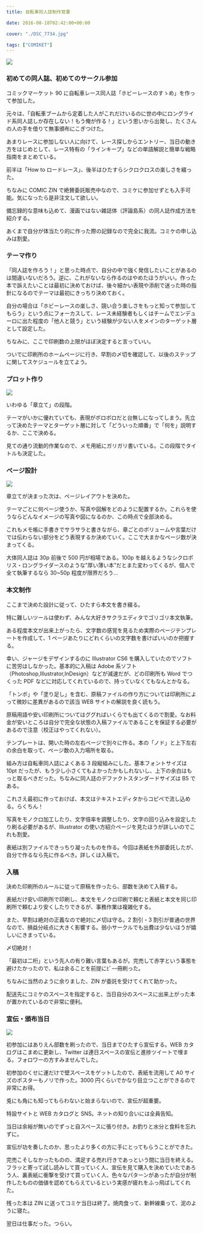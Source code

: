 ---
title: 自転車同人誌制作覚書

date: 2016-08-18T02:42:00+00:00

cover: "./DSC_7734.jpg"

tags: ["COMIKET"]
---

![ ](./DSC_7734.jpg)

<h3 style="clear: both; text-align: left;">
  初めての同人誌、初めてのサークル参加
</h3>

コミックマーケット 90 に自転車レース同人誌「ホビーレースのすゝめ」を作って参加した。

元々は、「自転車ブームから定着した人がこれだけいるのに世の中にロングライド系同人誌しか存在しない！もう俺が作る！」という思いから出発し、たくさんの人の手を借りて無事頒布にこぎつけた。

あまりレースに参加しない人に向けて、レース探しからエントリー、当日の動き方をはじめとして、レース特有の「ラインキープ」などの単語解説と簡単な戦略指南をまとめている。

前半は「How to ロードレース」、後半はひたすらシクロクロスの楽しさを綴った。

ちなみに COMIC ZIN で絶賛委託販売中なので、コミケに参加せずとも入手可能。気になったら是非注文して欲しい。

<LinkCard url="http://shop.comiczin.jp/products/detail.php?product_id=28903" />

備忘録的な意味も込めて、漫画ではない雑誌体（評論島系）の同人誌作成方法を紹介する。

あくまで自分が体当たり的に作った際の記録なので完全に我流。コミケの申し込みは割愛。

### テーマ作り

「同人誌を作ろう！」と思った時点で、自分の中で強く発信したいことがあるのは間違いないだろう。逆に、これがないなら作るのはやめたほうがいい。作った本で訴えたいことは最初に決めておけば、後々細かい表現や添削で迷った時の指針になるのでテーマは最初にきっちり決めておく。

自分の場合は「ホビーレースの楽しさ、競い合う楽しさをもっと知って参加してもらう」という点にフォーカスして、レース未経験者もしくはチームでエンデューロに出た程度の「他人と競う」という経験が少ない人をメインのターゲット層として設定した。

ちなみに、ここで印刷数の上限がほぼ決定すると言っていい。

ついでに印刷所のホームページに行き、早割の〆切を確認して、以後のステップに関してスケジュールを立てよう。

### プロット作り

![ ](./DSC_7732.jpg)

いわゆる「章立て」の段階。

テーマがいかに優れていても、表現がボロボロだと台無しになってしまう。先立って決めたテーマとターゲット層に対して「どういった順番」で「何を」説明するか、ここで決める。

見ての通り流動的作業なので、メモ用紙にガリガリ書いている。この段階でタイトルも決定した。

### ページ設計

![ ](./DSC_7733.jpg)

章立てが決まった次は、ページレイアウトを決めた。

テーマごとに何ページ使うか、写真や図解をどのように配置するか。これらを使うならどんなイメージの写真や図になるのか、この時点で全部決める。

これもメモ帳に手書きでサラサラと書きながら、章ごとのボリュームや言葉だけでは伝わらない部分をどう表現するか決めていく。ここで大まかなページ数が決まってくる。

大体同人誌は 30p 前後で 500 円が相場である。100p を越えるようなシクロポリス・ロングライダースのような&#8221;厚い薄い本&#8221;だとまた変わってくるが、個人で全て執筆するなら 30~50p 程度が限界だろう…

### 本文制作

ここまで決めた設計に従って、ひたすら本文を書き綴る。

特に難しいツールは使わず、みんな大好きサクラエディタでゴリゴリ本文執筆。

ある程度本文が出来上がったら、文字数の感覚を見るため実際のページテンプレートを作成して、1 ページあたりにどれくらいの文字数を書けばいいのか把握する。

幸い、ジャージをデザインするのに Illustrator CS6 を購入していたのでソフトに苦労はしなかった。基本的に入稿は Adobe 系ソフト（Photoshop,Illustrator,InDesign）などが減速だが、どの印刷所も Word でつくった PDF などに対応してくれているので、持っていなくてもなんとかなる。

「トンボ」や「塗り足し」を含む、原稿ファイルの作り方については印刷所によって微妙に差異があるので該当 WEB サイトの解説を良く読もう。

原稿用語や安い印刷所についてはググればいくらでも出てくるので割愛。なお料金が安いところは自分で完全な状態の入稿ファイルであることを保証する必要があるので注意（校正はやってくれない）。

テンプレートは、開いた時の左右ページで別々に作る。本の「ノド」と上下左右の余白を取って、ページ数の入力場所を取る。

組み方は自転車同人誌によくある 3 段縦組みにした。基本フォントサイズは 10pt だったが、もう少し小さくてもよかったかもしれないし、上下の余白はもっと取るべきだった。ちなみに同人誌のデファクトスタンダードサイズは B5 である。

これさえ最初に作っておけば、本文はテキストエディタからコピペで流し込める。らくちん！

写真をモノクロ加工したり、文字倍率を調整したり、文字の回り込みを設定したり刷る必要があるが、Illustrator の使い方紹介ページを見たほうが詳しいのでこれも割愛。

表紙は別ファイルできっちり凝ったものを作る。今回は表紙を外部委託したが、自分で作るなら先に作るべき。詳しくは入稿で。

### 入稿

決めた印刷所のルールに従って原稿を作ったら、部数を決めて入稿する。

表紙だけ安い印刷所で印刷し、本文をモノクロ印刷で頼むと表紙と本文を同じ印刷所で頼むより安くしたりできるが、事務作業は複雑化する。

また、早割は絶対の正義なので絶対に〆切は守る。2 割引・3 割引が普通の世界なので、損益分岐点に大きく影響する。弱小サークルでも出費は少ないほうが嬉しいにきまっている。

〆切絶対！

「最初は二桁」という先人の有り難い言葉もあるが。完売して赤字という事態を避けたかったので、私は余ることを前提にﾋﾟｰｰ冊刷った。

ちなみに当然のように余りました、ZIN が委託を受けてくれて助かった。

配送先にコミケのスペースを指定すると、当日自分のスペースに出来上がった本が置かれているので非常に便利。

### 宣伝・頒布当日

![ ](./DSC_0040.jpg)

初参加にはありえん部数を刷ったので、当日までひたすら宣伝する。WEB カタログはこまめに更新し、Twitter は連日スペースの宣伝と進捗ツイートで埋まる。フォロワーの方すみませんでした。

初参加のくせに運だけで壁スペースをゲットしたので、表紙を流用して A0 サイズのポスターもノリで作った。3000 円くらいでかなり目立つことができるので非常にお得。

兎にも角にも知ってもらわないと始まらないので、宣伝が超重要。

特設サイトと WEB カタログと SNS。ネットの知り合いには全員告知。

当日は余裕が無いのでずっと自スペースに張り付き。お釣りと水分と食料を忘れずに。

宣伝が功を奏したのか、思ったより多くの方に手にとってもらうことができた。

完売こそしなかったものの、満足する売れ行きであっという間に当日を終える。フラッと寄って試し読みして買っていく人、宣伝を見て購入を決めていたであろう人、裏表紙に衝撃を受けて買っていく人、色々なパターンがあったが自分が制作したものの価値を認めてもらえているという実感が疲れをふっ飛ばしてくれた。

残った本は ZIN に送ってコミケ当日は終了。焼肉食って、新幹線乗って、泥のように寝た。

翌日は仕事だった。つらい。

<Amzn asin="4837308058" />
